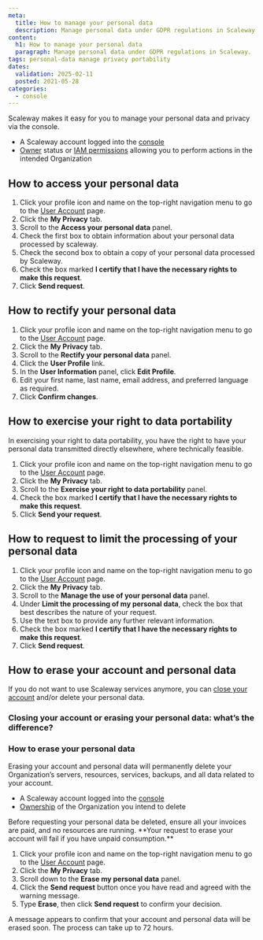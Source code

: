 ```yaml
---
meta:
  title: How to manage your personal data
  description: Manage personal data under GDPR regulations in Scaleway.
content:
  h1: How to manage your personal data
  paragraph: Manage personal data under GDPR regulations in Scaleway.
tags: personal-data manage privacy portability
dates:
  validation: 2025-02-11
  posted: 2021-05-28
categories:
  - console
---
```



Scaleway makes it easy for you to manage your personal data and privacy via the console.

<Requirements />

- A Scaleway account logged into the [console](https://console.scaleway.com)
- [Owner](/iam/concepts/#owner) status or [IAM permissions](/iam/concepts/#permission) allowing you to perform actions in the intended Organization

## How to access your personal data

1. Click your profile icon and name on the top-right navigation menu to go to the [User Account](https://console.scaleway.com/account/privacy) page.
2. Click the **My Privacy** tab.
3. Scroll to the **Access your personal data** panel.
4. Check the first box to obtain information about your personal data processed by scaleway.
5. Check the second box to obtain a copy of your personal data processed by Scaleway.
6. Check the box marked **I certify that I have the necessary rights to make this request**.
7. Click **Send request**.

## How to rectify your personal data

1. Click your profile icon and name on the top-right navigation menu to go to the [User Account](https://console.scaleway.com/account/privacy) page.
2. Click the **My Privacy** tab.
3. Scroll to the **Rectify your personal data** panel.
4. Click the **User Profile** link.
5. In the **User Information** panel, click **Edit Profile**.
6. Edit your first name, last name, email address, and preferred language as required.
7. Click **Confirm changes**.

## How to exercise your right to data portability

In exercising your right to data portability, you have the right to have your personal data transmitted directly elsewhere, where technically feasible.

1. Click your profile icon and name on the top-right navigation menu to go to the [User Account](https://console.scaleway.com/account/privacy) page.
2. Click the **My Privacy** tab.
3. Scroll to the **Exercise your right to data portability** panel.
4. Check the box marked **I certify that I have the necessary rights to make this request**.
5. Click **Send your request**.

## How to request to limit the processing of your personal data

1. Click your profile icon and name on the top-right navigation menu to go to the [User Account](https://console.scaleway.com/account/privacy) page.
2. Click the **My Privacy** tab.
3. Scroll to the **Manage the use of your personal data** panel.
4. Under **Limit the processing of my personal data**, check the box that best describes the nature of your request.
5. Use the text box to provide any further relevant information.
6. Check the box marked **I certify that I have the necessary rights to make this request**.
7. Click **Send request**.

## How to erase your account and personal data

If you do not want to use Scaleway services anymore, you can [close your account](/account/how-to/close-account/) and/or delete your personal data.

### Closing your account or erasing your personal data: what’s the difference?

<CloseVsErase />

### How to erase your personal data

Erasing your account and personal data will permanently delete your Organization’s servers, resources, services, backups, and all data related to your account.

<Requirements />

- A Scaleway account logged into the [console](https://console.scaleway.com)
- [Ownership](/iam/concepts/#owner) of the Organization you intend to delete

<Message type="important">
  Before requesting your personal data be deleted, ensure all your invoices are paid, and no resources are running. **Your request to erase your account will fail if you have unpaid consumption.**
</Message>

1. Click your profile icon and name on the top-right navigation menu to go to the [User Account](https://console.scaleway.com/account/privacy) page.
2. Click the **My Privacy** tab.
3. Scroll down to the **Erase my personal data** panel.
4. Click the **Send request** button once you have read and agreed with the warning message.
5. Type **Erase**, then click **Send request** to confirm your decision.

A message appears to confirm that your account and personal data will be erased soon. The process can take up to 72 hours.
